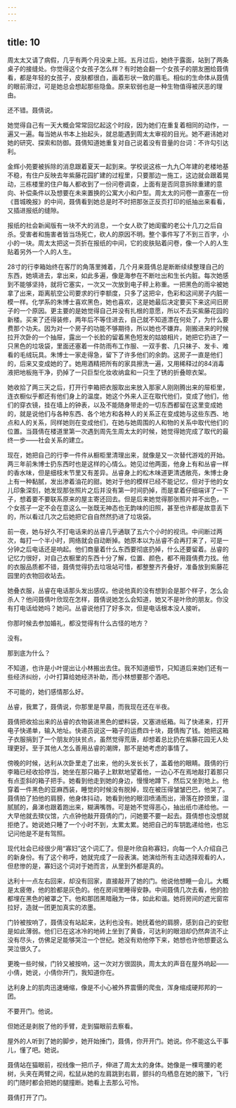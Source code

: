 ```yaml
---
---
---
```

title: 10
---




周太太又请了病假，几乎有两个月没来上班。五月过后，她终于露面，站到了两条桌子的接缝处。你觉得这个女孩子怎么样？有时她会翻一个女孩子的朋友圈给聂倩看，都是年轻的女孩子，皮肤都很白，画着形状一致的眉毛。相似的生命体从聂倩的眼前滑过，可是她总会想起那些隐鱼。原来软弱也是一种生物值得被厌恶的理由。

还不错。聂倩说。

她觉得自己有一天大概会常常回忆起这个时段，因为她们在重复着相同的动作，一遍又一遍。每当她从书本上抬起头，就总能遇到周太太审视的目光。她不避讳她对她的研究、探索和防御。聂倩知道她重复对自己说着没有音量的台词：不许勾引达利。

金辉小苑要被拆除的消息跟着夏天一起到来。学校说这栋一九九〇年建的老楼地基不稳，有住户反映去年紫藤花园扩建的过程里，只要那边一施工，这边就会跟着晃动，三栋楼里的住户每人都收到了一份问卷调查，上面有是否同意拆除重建的意向、补偿条件以及想要在未来置换的公寓大小和户型。周太太的问卷一直塞在一份《晋城晚报》的中间，聂倩看到她总是时不时把那张正反页打印的纸抽出来看看，又插进报纸的缝隙。

报纸的社会新闻版有一块不大的消息，一个女人砍了她闺蜜的老公十几刀之后自杀。受害者和施害者皆当场死亡，砍人的原因不明。整个事件写了不到三百字，小小的一块。周太太把这一页折在报纸的中间，它的皮肤贴着问卷，像一个人的人生贴着另外一个人的人生。

28寸的行李箱始终在客厅的角落里摊着，几个月来聂倩总是断断续续整理自己的东西，她填进去，拿出来，如此多遍，像是海参在不断吐出和生长内脏。每次她感到不能够坚持，就将它塞实，一次又一次放到电子秤上称重。一把黑色的雨伞被她拿了出来，距离航空公司要求的行李额度，只多了这把伞，色彩和这间房子内脏一模一样。化学系的朱博士喜欢黑色，她也喜欢，这是她最后决定要买下来这间旧房子的一个原因。更主要的是她觉得自己并没有扎根的意愿，所以不去买紫藤花园的新楼。买来了还得装修，两年后不等住进去，自己就不知道漂在何处了，为什么要费那个功夫。因为对一个房子的功能不够期待，所以她也不嫌弃。刚搬进来的时候拉开次卧的一个抽屉，露出一个长脸的留着黑色短发的姑娘相片，她把它扔进了一只黑色的垃圾袋，里面还塞着一件防雨布工作服、一双手套、几只袜子、发卡、难看的毛绒玩具。朱博士一家走得急，留下了许多他们的余韵。这房子一直是他们的，后来又变成她的了。她用酒精把所有的家具擦洗一遍，又用稀释过的84消毒液把地板拖干净，扔掉了一只巨型化妆收纳盒和一只生了锈的折叠晾衣架。

她收拾了两三天之后，打开行李箱把衣服取出来放入那家人刚刚腾出来的屉柜里，连衣橱似乎都还有他们身上的温度。她这个外来人正在取代他们，变成了他们，他们的穿衣镜，挂在墙上的钟表，以及不能随身带走的一切东西都留在这里变成她的，就是说他们与各种东西、各个地方和各种人的关系正在变成她与这些东西、地点和人的关系，同样她则在变成他们，在她与她周围的人和物的关系中取代他们的位置。当聂倩在楼道里第一次遇到周先生周太太的时候，她觉得她完成了取代的最终一步——社会关系的建立。

现在，她把自己的行李一件件从橱柜里清理出来，就像是又一次替代游戏的开始。两三年前朱博士扔东西时也是这样的心情么。她见过他两面，他身上有和丛睿一样的香水味，但是细枝末节里又有差异。丛睿身上的松木味道更清透敞亮，朱博士身上有一种黏腻，发出渗着油花的甜。她对于他的模样已经不能记忆，但对于他的女儿印象深刻，她发现那张照片之后并没有第一时间扔掉，而是拿着仔细端详了一下子，想着要不要联系原来的屋主寄还回去。但是后来她觉得那张照片并不出色，一个女孩子一定不会在意这么一张既无神态也无韵味的旧照，甚至也许都是故意丢下的，所以看过几次之后她把它自自然然扔进了垃圾袋。

前一夜，她与好久不打电话来的丛睿几乎通联了五六个小时的视讯。中间断过两次，每打一个半小时，网络就会自动断掉。她原本以为丛睿不会再打来了，可是一分钟之后电话还是响起。他们商量着什么东西要彻底扔掉，什么还要留着。丛睿的记忆力很好，对自己衣橱里的东西十分了解，位置、颜色，都不用聂倩费力找。他的衣服品质都不错，聂倩觉得扔去垃圾站可惜，都整整齐齐叠好，准备放到紫藤花园里的衣物回收站去。

她叠衣服，丛睿在电话那头发出感叹。他说他真的没有想到会是那个样子，怎么会杀人？他问聂倩叶欣现在怎样，聂倩说她怎么会知道，她又不是叶欣的朋友。你没有打电话给她吗？她问。丛睿说他打了好多次，但是电话根本没人接听。

你那时候去参加婚礼，都没觉得有什么古怪的地方？

没有。

那到底为什么？

不知道，也许是小叶提出让小林搬出去住。我不知道细节，只知道后来她们还有一些经济纠纷，小叶打算给她经济补助，而小林想要那个酒吧。

不可能的，她们感情那么好。

丛睿，我累了，聂倩说，你那里是早晨，而我现在还在半夜。

聂倩把收拾出来的丛睿的衣物装进黑色的塑料袋，又塞进纸箱。叫了快递来，打开电子快递单，输入地址。快递员说这一箱子的运费四十块，聂倩掏了钱。她把这箱子衣服捐到了一个朋友的扶贫点，虽然觉得荒唐，却想着总比扔在紫藤花园无人处理更好。至于其他人怎么善用丛睿的潮牌，那不是她考虑的事情了。

傍晚的时候，达利从次卧里走了出来，他的头发长长了，盖着他的眼睛。聂倩的行李箱已经收拾停当，她坐在那只箱子上默默地望着他，一边心不在焉地敲打着那只有点歪斜的箱子把手。她看到他走到她的身边，慢慢地蹲下，然后又坐到地上。他穿着一件黑色的亚麻西装，睡觉的时候没有脱掉，现在被压得皱皱巴巴，他哭了。聂倩拍了拍他的肩膀，他身体抖动，她看到他的眼泪喷涌而出，滑落在脖颈里，湿腻腻的，鼻涕也跟着跑出来，糊满嘴唇。可是她不觉得恶心，抽出纸巾递给他。一大早他就去殡仪馆，六点钟他敲开聂倩的门，问她要不要一起去。聂倩想也没想就拒绝了。她说她只睡了一个小时不到，太累太累。她把自己的车钥匙递给他，也忘记问他是不是有驾照。

现代社会已经很少用“寡妇”这个词汇了。但是叶欣自称寡妇，向每一个人介绍自己的新身份。有了这个称呼，她就完成了一段表演。她演给所有主动选择观看的人，但悲惨的是，寡妇这个词对于她而言，从里到外都是真的。

达利十一点左右回来，却没有回家，直接敲开了她的门。他说他想睡一会儿。大概是太疲倦，他的脸都是灰色的。他在房间里睡得安静。中间聂倩几次去看，他的脸都埋在黑色的被罩之下。他和那团黑暗融为一体，如此和谐。她将房间的遮光窗帘拉好，造就一团更加真实的浓墨。

门铃被按响了，聂倩没有站起来，达利也没有。她抚着他的肩膀，感到自己的安慰是如此薄弱。他们已在这冰冷的地砖上坐到了黄昏，可达利的眼泪却仍然奔流不止没有尽头，仿佛足足能够哭泣一个世纪。她没有劝他停下来，她想也许他想要这么哭泣很久了。

更晚一些时候，门铃又被按响，这一次对方很固执，周太太的声音在屋外响起——小倩，她说，小倩你开门，我知道你在。

达利身上的肌肉迅速蜷缩，像是不小心被外界震慑的爬虫，浑身缩成硬邦邦的一团。

不要开门。他说。

但她还是剥脱了他的手臂，走到猫眼前去察看。

屋外的人听到了她的脚步，她开始捶门，聂倩，你开开门。她说。你不能这么干事儿，懂了吧。她说。

聂倩站在猫眼前，视线像一把爪子，伸进了周太太的身体。她像是一棵弯腰的老树，头夹在两臂之间，松鼠从她的左肩跳到右肩，颤抖的鸟栖息在她的腋下，飞行的门随时都会把她的腿撞断。她看上去那么可怜。

聂倩打开了门。